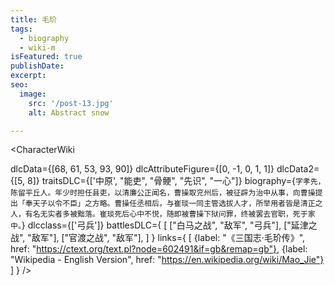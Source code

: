 ```yaml
---
title: 毛玠
tags:
  - biography
  - wiki-m
isFeatured: true
publishDate:
excerpt:
seo:
  image:
    src: '/post-13.jpg'
    alt: Abstract snow

---
```



<CharacterWiki

  dlcData={[68, 61, 53, 93, 90]}
  dlcAttributeFigure={[0, -1, 0, 1, 1]}
  dlcData2={[5, 8]}
  traitsDLC={['中原', "能吏", "骨鲠", "先识", "一心"]}
  biography={`字孝先，陈留平丘人。年少时担任县吏，以清廉公正闻名，曹操取兖州后，被征辟为治中从事，向曹操提出「奉天子以令不臣」之方略。曹操任丞相后，与崔琰一同主管选拔人才，所举用者皆是清正之人，有名无实者多被黜落。崔琰死后心中不悦，随即被曹操下狱问罪，终被罢去官职，死于家中。`}
  dlcclass={['弓兵']}
  battlesDLC={
    [
      ["白马之战", "敌军", "弓兵"],
      ["延津之战", "敌军"],
      ["官渡之战", "敌军"],
    ]
  }
  links={
    [
      {label: "《三国志·毛玠传》", href: "https://ctext.org/text.pl?node=602491&if=gb&remap=gb"},
      {label: "Wikipedia - English Version", href: "https://en.wikipedia.org/wiki/Mao_Jie"}
    ]
  }
/>